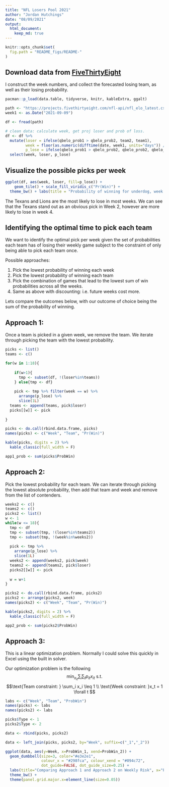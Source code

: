 ```yaml
---
title: "NFL Losers Pool 2021"
author: "Jordan Hutchings"
date: "08/09/2021"
output: 
  html_document:
    keep_md: true
---
```



```r
knitr::opts_chunk$set(
  fig.path = "README_figs/README-"
)
```

## Download data from [FiveThirtyEight](https://projects.fivethirtyeight.com/2021-nfl-predictions/games/)
I construct the week numbers, and collect the forecasted losing team, as well as 
their losing probability. 


```r
pacman::p_load(data.table, tidyverse, knitr, kableExtra, ggalt)

path <- "https://projects.fivethirtyeight.com/nfl-api/nfl_elo_latest.csv"
week1 <- as.Date("2021-09-09")

df <- fread(path)

# clean data: calculate week, get proj loser and prob of loss. 
df <- df %>%
  mutate(loser = ifelse(qbelo_prob1 > qbelo_prob2, team2, team1),
         week = floor(as.numeric(difftime(date, week1, units="days")) / 7) + 1,
         p_lose = ifelse(qbelo_prob1 > qbelo_prob2, qbelo_prob2, qbelo_prob1)) %>%
  select(week, loser, p_lose)


```

## Visualize the possible picks per week
```r
ggplot(df, aes(week, loser, fill=p_lose)) + 
    geom_tile() + scale_fill_viridis_c("Pr(Win)") + 
  theme_bw() + labs(title = "Probability of winning for underdog, week X team")
```

The Texans and Lions are the most likely to lose in most weeks. We can see that 
the Texans stand out as an obvious pick in Week 2, however are more likely to lose 
in week 4.

## Identifying the optimal time to pick each team
We want to identify the optimal pick per week given the set of probabilities 
each team has of losing their weekly game subject to the constraint of only 
being able to pick each team once. 

Possible approaches: 

1.  Pick the lowest probability of winning each week
2.  Pick the lowest probability of winning each team
3.  Pick the combination of games that lead to the lowest sum of win 
probabilities across all the weeks. 
4.  Same as above with discounting: i.e. future weeks cost more.

Lets compare the outcomes below, with our outcome of choice being the 
sum of the probability of winning. 

## Approach 1: 
Once a team is picked in a given week, we remove the team. We iterate through 
picking the team with the lowest probability.

```r
picks <- list()
teams <- c()

for(w in 1:18){
  
    if(w>1){
      tmp <- subset(df, !(loser%in%teams))
    } else{tmp <- df}
  
    pick <- tmp %>% filter(week == w) %>%
      arrange(p_lose) %>%
      slice(1L)
  teams <- append(teams, pick$loser)
  picks[[w]] <- pick
  
}

picks <- do.call(rbind.data.frame, picks)
names(picks) <- c("Week", "Team", "Pr(Win)")

kable(picks, digits = 2) %>%
  kable_classic(full_width = F)

app1_prob <- sum(picks$ProbWin)

```

## Approach 2: 
Pick the lowest probability for each team. 
We can iterate through picking the lowest absolute probability, then add that 
team and week and remove from the list of contenders. 

```r
weeks2 <- c()
teams2 <- c()
picks2 <- list()
w <- 1
while(w <= 18){
  tmp <- df
  tmp <- subset(tmp, !(loser%in%teams2))
  tmp <- subset(tmp, !(week%in%weeks2))
  
  pick <- tmp %>%
    arrange(p_lose) %>%
    slice(1L)
  weeks2 <- append(weeks2, pick$week)
  teams2 <- append(teams2, pick$loser)
  picks2[[w]] <- pick
  
  w = w+1
}

picks2 <- do.call(rbind.data.frame, picks2)
picks2 <- arrange(picks2, week)
names(picks2) <- c("Week", "Team", "Pr(Win)")

kable(picks2, digits = 2) %>%
  kable_classic(full_width = F)

app2_prob <- sum(picks2$ProbWin)


```

## Approach 3: 
This is a linear optimization problem. Normally I could solve this quickly in 
Excel using the built in solver. 


Our optimization problem is the following 
$$ \min_{x_{it}} \sum_i\sum_t p_{it}x_{it} \text{ s.t.} $$
$$\text{Team constraint: } \sum_i x_i \leq 1 \\ \text{Week constraint: }x_t = 1 \forall t $$





```r


labs <- c("Week", "Team", "ProbWin")
names(picks) <- labs
names(picks2) <- labs

picks$Type <- 1
picks2$Type <- 2

data <- rbind(picks, picks2)

data <- left_join(picks, picks2, by="Week", suffix=c("_1","_2"))

ggplot(data, aes(y=Week, x=ProbWin_1, xend=ProbWin_2)) +
  geom_dumbbell(size=3, color="#e3e2e1",
                colour_x = "#298fca", colour_xend = "#094c72",
                dot_guide=FALSE, dot_guide_size=0.25) + 
  labs(title="Comparing Approach 1 and Approach 2 on Weekly Risk", x="Probability of Win") +
  theme_bw() +
  theme(panel.grid.major.x=element_line(size=0.05))
```

